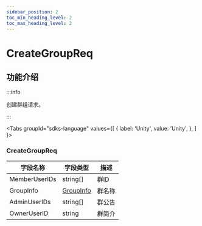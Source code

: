 ```yaml
---
sidebar_position: 2
toc_min_heading_level: 2
toc_max_heading_level: 2
---
```


# CreateGroupReq

## 功能介绍

:::info

创建群组请求。

:::

<Tabs
groupId="sdks-language"
values={[
{ label: 'Unity', value: 'Unity', },
]
}>

<TabItem value="Unity">

### CreateGroupReq

| 字段名称               | 字段类型                                                  | 描述                                      |
| ---------------------- | --------------------------------------------------------- | ----------------------------------------- |
| MemberUserIDs          | string[]   | 群ID                                 |
| GroupInfo| [GroupInfo](/class/group/groupInfo.mdx)                | 群名称                                    |
|AdminUserIDs | string[]              | 群公告                                    |
| OwnerUserID| string                 | 群简介                                    |

</TabItem>

</Tabs>

